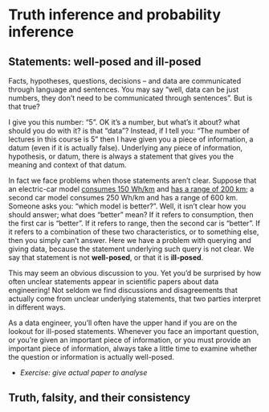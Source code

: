 # Truth inference and probability inference

## Statements: well-posed and ill-posed

Facts, hypotheses, questions, decisions -- and data are communicated through language and sentences. You may say "well, data can be just numbers, they don't need to be communicated through sentences". But is that true?

I give you this number: "5". OK it's a number, but what's it about? what should you do with it? is that "data"? Instead, if I tell you: "The number of lectures in this course is 5" then I have given you a piece of information, a datum (even if it is actually false). Underlying any piece of information, hypothesis, or datum, there is always a statement that gives you the meaning and context of that datum.

In fact we face problems when those statements aren't clear. Suppose that
an electric-car model [consumes
150 Wh/km](https://ev-database.org/cheatsheet/energy-consumption-electric-car)
and [has a range of
200 km](https://ev-database.org/cheatsheet/range-electric-car); a second
car model consumes 250 Wh/km and has a range of 600 km. Someone asks you:
"which model is better?". Well, it isn't clear how you should answer; what
does "better" mean? If it refers to consumption, then the first car is
"better". If it refers to range, then the second car is "better". If
it refers to a combination of these two characteristics, or to something
else, then you simply can't answer. Here we have a problem with querying and
giving data, because the statement underlying such query is not clear. We
say that statement is not **well-posed**, or that it is **ill-posed**.

This may seem an obvious discussion to you. Yet you'd be surprised by how often unclear statements appear in scientific papers about data engineering! Not seldom we find discussions and disagreements that actually come from unclear underlying statements, that two parties interpret in different ways.

As a data engineer, you'll often have the upper hand if you are on the lookout for ill-posed statements. Whenever you face an important question, or you're given an important piece of information, or you must provide an important piece of information, always take a little time to examine whether the question or information is actually well-posed.

* _Exercise: give actual paper to analyse_



## Truth, falsity, and their consistency
